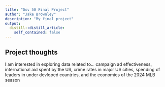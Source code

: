```yaml
---
title: "Gov 50 Final Project"
author: "Jake Brownley"
description: "My final project"
output:
  distill::distill_article:
    self_contained: false
---
```




## Project thoughts

I am interested in exploring data related to...
campaign ad effectiveness, international aid spent by the US, crime rates in major US cities, spending of leaders in under devloped countries, and the economics of the 2024 MLB season
